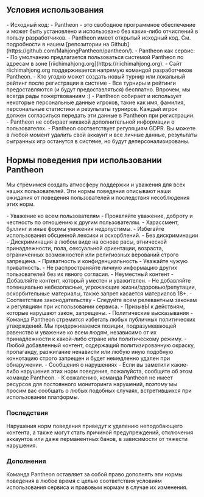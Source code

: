 
<Meta title='Нормы поведения при использовании Pantheon'
      description='Нормы поведения при использовании Mahjong Pantheon' />

## Условия использования

<section className='sparseList'>
- Исходный код:
  - Pantheon - это свободное программное обеспечение и может быть установлено и использовано без каких-либо отчислений в пользу разработчиков.
  - Pantheon имеет открытый исходный код. См. подробности в нашем [репозитории на Github](https://github.com/MahjongPantheon/pantheon/).
- Pantheon как сервис:
  - По умолчанию предлагается пользоваться системой Pantheon по адресам в зоне [riichimahjong.org](https://riichimahjong.org).
  - Сайт riichimahjong.org поддерживается напрямую командой разработчиков Pantheon.
  - Кто угодно может создать новый турнир или локальный рейтинг после регистрации в системе
  - Все турниры и рейтинги предоставляются (и будут предоставляться) бесплатно. Впрочем, мы всегда рады пожертвованиям :)
  - Pantheon собирает и использует некоторые персональные данные игроков, такие как имя, фамилия, персональные статистики и результаты турниров. Каждый игрок должен согласиться передать эти данные в Pantheon при регистрации.
  - Pantheon не собирает никакой дополнительной информации о пользователях.
  - Pantheon соответствует регуляциям GDPR. Вы можете в любой момент удалить свой аккаунт и все личные данные,
    результаты сыгранных игр останутся в системе, но будут деперсонализированы.
</section>

## Нормы поведения при использовании Pantheon

Мы стремимся создать атмосферу поддержки и уважения для всех наших пользователей. Эти нормы поведения описывают
наши ожидания от поведения пользователей и последствия несоблюдения этих норм.

<section className='sparseList'>
- Уважение ко всем пользователям
  - Проявляйте уважение, доброту и честность по отношению к другим пользователям.
  - Харассмент, буллинг и иные формы унижения недопустимы.
  - Избегайте использования обсценной лексики и оскорблений.
- Без дискриминации
  - Дискриминация в любом виде на основе расы, этнической принадлежности, пола, сексуальной ориентации, возраста,
    ограниченных возможностей или религиозных верований строго запрещена.
- Приватность и конфиденциальность
  - Уважайте чужую приватность.
  - Не распространяйте личную информацию других пользователей без их явного согласия.
- Неуместный контент
  - Добавляйте контент, который уместен и уважителен.
  - Не добавляйте потенциально небезопасные, угрожающие жизни/здоровью/репутации, оскорбительные материалы, также запрет
    касается материалов 18+.
- Соответствие законодательству
  - Следуйте всем релевантным законам и регуляциям при использовании сервиса.
  - ПризывЫ к действиям, которые нарушают закон, запрещены.
- Политические высказывания
  - Команда Pantheon стремится избегать любых публичных политических утверждений. Мы придерживаемся позиции,
    подразумевающей равенство и уважение ко всем людям, независимо от их принадлежности к какой-либо стране
    или политическому режиму.
  - Любой добавленный контент, содержащий политизированную окраску, пропаганду, разжигание ненависти или любую иную
    подобную коннотацию строго запрещен и будет немедленно удален при обнаружении.
- Сообщения о нарушениях
  - Если вы заметили какие-либо нарушения этих норм поведения, пожалуйста, сообщите об этом команде Pantheon.
  - К сожалению, команда Pantheon не имеет ресурсов для постоянного мониторинга нарушений, поэтому мы просим вас
    сообщать о любых подобных случаях, встретившихся при использовании платформы.
</section>

### Последствия

Нарушения норм поведения приведут к удалению неподобающего контента, а также могут стать причиной предупреждений,
отключения аккаунтов или даже перманентных банов, в зависимости от тяжести нарушения.

### Дополнения

Команда Pantheon оставляет за собой право дополнять эти нормы поведения в любое время с целью соответствия условиям
использования сервиса и правовым нормам в случае их изменения.
